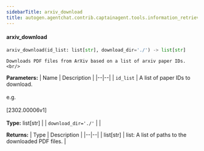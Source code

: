 ```yaml
---
sidebarTitle: arxiv_download
title: autogen.agentchat.contrib.captainagent.tools.information_retrieval.arxiv_download.arxiv_download
---
```


<code class="doc-symbol doc-symbol-heading doc-symbol-function"></code>
#### arxiv_download

```python
arxiv_download(id_list: list[str], download_dir='./') -> list[str]
```

    Downloads PDF files from ArXiv based on a list of arxiv paper IDs.<br/>

<b>Parameters:</b>
| Name | Description |
|--|--|
| `id_list` | A list of paper IDs to download.<br/><br/>e.g.<br/><br/>[2302.00006v1]<br/><br/>**Type:** list[str] |
| `download_dir='./'` |  |

<b>Returns:</b>
| Type | Description |
|--|--|
| list[str] | list: A list of paths to the downloaded PDF files. |

<br />
